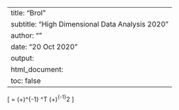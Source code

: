 --
title: "Brol"
subtitle: "High Dimensional Data Analysis 2020"
author: ""
date: "20 Oct 2020"
output:
  html_document:
    toc: false
---

\[
\text{var}\left[\hat{\mathbf\beta}\right] = (\mathbf{X^TX}+\lambda \mathbf{I})^{-1} \mathbf{X}^T\mathbf{X} (\mathbf{X^TX}+\lambda \mathbf{I})^{-1}\sigma^2
\]
